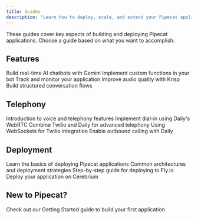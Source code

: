```yaml
---
title: Guides
description: "Learn how to deploy, scale, and extend your Pipecat applications"
---
```


These guides cover key aspects of building and deploying Pipecat applications. Choose a guide based on what you want to accomplish:

## Features

<CardGroup cols={2}>
  <Card
    title="Gemini Multimodal Live"
    icon="robot"
    href="/guides/features/gemini-multimodal-live"
  >
    Build real-time AI chatbots with Gemini
  </Card>
  <Card
    title="Function Calling"
    icon="function"
    href="/guides/features/function-calling"
  >
    Implement custom functions in your bot
  </Card>
  <Card
    title="Metrics & Monitoring"
    icon="chart-line"
    href="/guides/features/metrics"
  >
    Track and monitor your application
  </Card>
  <Card title="Noise Reduction" icon="waveform" href="/guides/features/krisp">
    Improve audio quality with Krisp
  </Card>
  <Card
    title="Pipecat Flows"
    icon="diagram-project"
    href="/guides/features/pipecat-flows"
  >
    Build structured conversation flows
  </Card>
</CardGroup>

## Telephony

<CardGroup cols={2}>
  <Card title="Overview" icon="book-open" href="/guides/telephony/overview">
    Introduction to voice and telephony features
  </Card>
  <Card
    title="WebRTC with Daily"
    icon="phone"
    href="/guides/telephony/daily-webrtc"
  >
    Implement dial-in using Daily's WebRTC
  </Card>
  <Card
    title="Twilio + Daily Integration"
    icon="phone-volume"
    href="/guides/telephony/twilio-daily-webrtc"
  >
    Combine Twilio and Daily for advanced telephony
  </Card>
  <Card
    title="WebSockets with Twilio"
    icon="plug"
    href="/guides/telephony/twilio-websockets"
  >
    Using WebSockets for Twilio integration
  </Card>
  <Card
    title="Dialout Capabilities"
    icon="phone-arrow-up-right"
    href="/guides/telephony/dialout"
  >
    Enable outbound calling with Daily
  </Card>
</CardGroup>

## Deployment

<CardGroup cols={2}>
  <Card title="Overview" icon="book-open" href="/guides/deployment/overview">
    Learn the basics of deploying Pipecat applications
  </Card>
  <Card
    title="Deployment Patterns"
    icon="sitemap"
    href="/guides/deployment/pattern"
  >
    Common architectures and deployment strategies
  </Card>
  <Card title="Deploying to Fly.io" icon="cloud" href="/guides/deployment/fly">
    Step-by-step guide for deploying to Fly.io
  </Card>
  <Card
    title="Deploying to Cerebrium"
    icon="server"
    href="/guides/deployment/cerebrium"
  >
    Deploy your application on Cerebrium
  </Card>
</CardGroup>

## New to Pipecat?

<Card title="Get started" icon="rocket" href="/getting-started/installation">
  Check out our Getting Started guide to build your first application
</Card>
